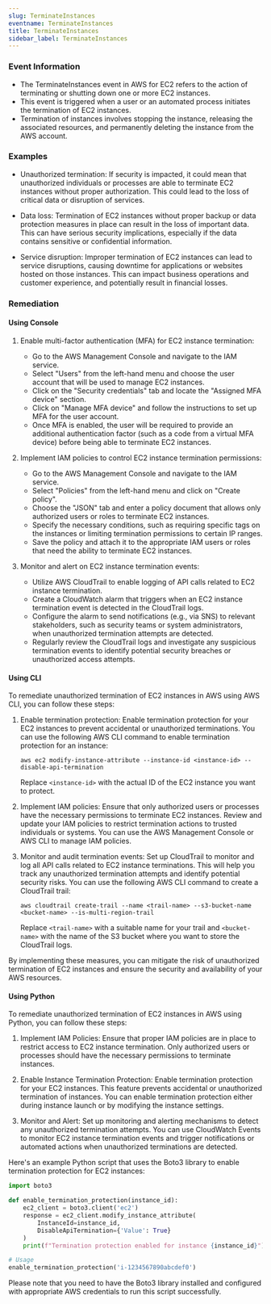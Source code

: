 ```yaml
--- 
slug: TerminateInstances
eventname: TerminateInstances
title: TerminateInstances
sidebar_label: TerminateInstances
---
```

                       
### Event Information

- The TerminateInstances event in AWS for EC2 refers to the action of terminating or shutting down one or more EC2 instances.
- This event is triggered when a user or an automated process initiates the termination of EC2 instances.
- Termination of instances involves stopping the instance, releasing the associated resources, and permanently deleting the instance from the AWS account.


### Examples

- Unauthorized termination: If security is impacted, it could mean that unauthorized individuals or processes are able to terminate EC2 instances without proper authorization. This could lead to the loss of critical data or disruption of services.

- Data loss: Termination of EC2 instances without proper backup or data protection measures in place can result in the loss of important data. This can have serious security implications, especially if the data contains sensitive or confidential information.

- Service disruption: Improper termination of EC2 instances can lead to service disruptions, causing downtime for applications or websites hosted on those instances. This can impact business operations and customer experience, and potentially result in financial losses.

### Remediation

#### Using Console

1. Enable multi-factor authentication (MFA) for EC2 instance termination:
   - Go to the AWS Management Console and navigate to the IAM service.
   - Select "Users" from the left-hand menu and choose the user account that will be used to manage EC2 instances.
   - Click on the "Security credentials" tab and locate the "Assigned MFA device" section.
   - Click on "Manage MFA device" and follow the instructions to set up MFA for the user account.
   - Once MFA is enabled, the user will be required to provide an additional authentication factor (such as a code from a virtual MFA device) before being able to terminate EC2 instances.

2. Implement IAM policies to control EC2 instance termination permissions:
   - Go to the AWS Management Console and navigate to the IAM service.
   - Select "Policies" from the left-hand menu and click on "Create policy".
   - Choose the "JSON" tab and enter a policy document that allows only authorized users or roles to terminate EC2 instances.
   - Specify the necessary conditions, such as requiring specific tags on the instances or limiting termination permissions to certain IP ranges.
   - Save the policy and attach it to the appropriate IAM users or roles that need the ability to terminate EC2 instances.

3. Monitor and alert on EC2 instance termination events:
   - Utilize AWS CloudTrail to enable logging of API calls related to EC2 instance termination.
   - Create a CloudWatch alarm that triggers when an EC2 instance termination event is detected in the CloudTrail logs.
   - Configure the alarm to send notifications (e.g., via SNS) to relevant stakeholders, such as security teams or system administrators, when unauthorized termination attempts are detected.
   - Regularly review the CloudTrail logs and investigate any suspicious termination events to identify potential security breaches or unauthorized access attempts.

#### Using CLI

To remediate unauthorized termination of EC2 instances in AWS using AWS CLI, you can follow these steps:

1. Enable termination protection: Enable termination protection for your EC2 instances to prevent accidental or unauthorized terminations. You can use the following AWS CLI command to enable termination protection for an instance:

   ```
   aws ec2 modify-instance-attribute --instance-id <instance-id> --disable-api-termination
   ```

   Replace `<instance-id>` with the actual ID of the EC2 instance you want to protect.

2. Implement IAM policies: Ensure that only authorized users or processes have the necessary permissions to terminate EC2 instances. Review and update your IAM policies to restrict termination actions to trusted individuals or systems. You can use the AWS Management Console or AWS CLI to manage IAM policies.

3. Monitor and audit termination events: Set up CloudTrail to monitor and log all API calls related to EC2 instance terminations. This will help you track any unauthorized termination attempts and identify potential security risks. You can use the following AWS CLI command to create a CloudTrail trail:

   ```
   aws cloudtrail create-trail --name <trail-name> --s3-bucket-name <bucket-name> --is-multi-region-trail
   ```

   Replace `<trail-name>` with a suitable name for your trail and `<bucket-name>` with the name of the S3 bucket where you want to store the CloudTrail logs.

By implementing these measures, you can mitigate the risk of unauthorized termination of EC2 instances and ensure the security and availability of your AWS resources.

#### Using Python

To remediate unauthorized termination of EC2 instances in AWS using Python, you can follow these steps:

1. Implement IAM Policies: Ensure that proper IAM policies are in place to restrict access to EC2 instance termination. Only authorized users or processes should have the necessary permissions to terminate instances.

2. Enable Instance Termination Protection: Enable termination protection for your EC2 instances. This feature prevents accidental or unauthorized termination of instances. You can enable termination protection either during instance launch or by modifying the instance settings.

3. Monitor and Alert: Set up monitoring and alerting mechanisms to detect any unauthorized termination attempts. You can use CloudWatch Events to monitor EC2 instance termination events and trigger notifications or automated actions when unauthorized terminations are detected.

Here's an example Python script that uses the Boto3 library to enable termination protection for EC2 instances:

```python
import boto3

def enable_termination_protection(instance_id):
    ec2_client = boto3.client('ec2')
    response = ec2_client.modify_instance_attribute(
        InstanceId=instance_id,
        DisableApiTermination={'Value': True}
    )
    print(f"Termination protection enabled for instance {instance_id}")

# Usage
enable_termination_protection('i-1234567890abcdef0')
```

Please note that you need to have the Boto3 library installed and configured with appropriate AWS credentials to run this script successfully.


 